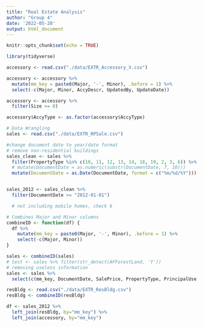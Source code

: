 ```yaml
---
title: "Real Estate Analysis"
author: "Group 4"
date: '2022-05-20'
output: html_document
---
```


```r
knitr::opts_chunk$set(echo = TRUE)
```

```r
library(tidyverse)
```

```r
accessory <- read.csv("./data/EXTR_Accessory_V.csv")

accessory <- accessory %>% 
  mutate(mm_key = paste0(Major, '-', Minor), .before = 1) %>% 
  select(-c(Major, Minor, AccyDescr, UpdatedBy, UpdateDate))

accessory <- accessory %>% 
  filter(Size >= 0)

accessory$AccyType <- as.factor(accessory$AccyType)
```

```r
# Data Wrangling 
sales <- read.csv("./data/EXTR_RPSale.csv")

#change document date to year/date format 
# remove non-residential buildings
sales_clean <- sales %>% 
  filter(PropertyType %in% c(10, 11, 12, 13, 14, 18, 19, 2, 3, 6)) %>% 
  # mutate(DocumentDate = as.numeric(substr(DocumentDate, 7, 10))) 
  mutate(DocumentDate = as.Date(DocumentDate, format = c("%m/%d/%Y")))


sales_2012 <- sales_clean %>% 
  filter(DocumentDate >= "2012-01-01")

  # not including mobile homes, check 6 

# Combines Major and Minor columns
combineID <- function(df) {
  df %>% 
    mutate(mm_key = paste0(Major, '-', Minor), .before = 1) %>% 
    select(-c(Major, Minor))
}

sales <- combineID(sales)
# test <- sales %>% filter(str_detect(AFForestLand, 'Y'))
# removing useless information
sales <- sales %>%
  select(c(mm_key, DocumentDate, SalePrice, PropertyType, PrincipalUse, SaleInstrument, AFForestLand, AFCurrentUseLand, AFNonProfitUse, AFHistoricProperty, SaleReason, PropertyClass))

```

```r
resBldg <- read.csv("./data/EXTR_ResBldg.csv")
resBldg <- combineID(resBldg)

```

```r
df <- sales_2012 %>%
  left_join(resBldg, by="mm_key") %>%
  left_join(accessory, by="mm_key")
  
```



